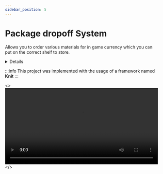 ```yaml
---
sidebar_position: 5
---
```


# Package dropoff System

Allows you to order various materials for in game currency which you can put on the correct shelf to store.


<details>
  <summary>Details</summary>
  <div>
    <div>
    Uses `UI elements` for ordering.
    Lowers your money with the price of each material.
    Uses `Mouse.Target` and verify of an `attribute` to determinate capability of lifting packages.
    </div>
  </div>
</details>

:::info
  This project was implemented with the usage of a framework named **Knit**
:::

<>
  <video controls width="100%">
    <source src="https://rr1---sn-4g5lznl7.c.drive.google.com/videoplayback?expire=1692284607&ei=jwzeZJntJIXbu7AP1qCawA4&ip=94.27.209.205&cp=QVROVENfU1ZOSFhPOm9BQ3ZwNUtjMDY0NG1WcEZhcUF6bHFMQXpnMnJhamM4UVk0blZGRDIxaFE&id=21bcacc275759a64&itag=37&source=webdrive&requiressl=yes&ttl=transient&susc=dr&driveid=157IjBmZyJtCl5gv0_SO8v6Awf_273l-_&app=explorer&mime=video/mp4&vprv=1&prv=1&dur=30.348&lmt=1691593685948560&subapp=DRIVE_WEB_FILE_VIEWER&txp=0001224&sparams=expire,ei,ip,cp,id,itag,source,requiressl,ttl,susc,driveid,app,mime,vprv,prv,dur,lmt&sig=AOq0QJ8wRQIhANxx95JM0j59Cgj6udWis9t-y37kC55vf6havNzDWOFpAiB_bhF-kc_v11olK0h1WNBRWCMuo_fhluQHQET7lKlfgA==&cpn=53b_RuDHK3G562rr&c=WEB_EMBEDDED_PLAYER&cver=1.20230813.01.00&redirect_counter=1&cm2rm=sn-c0qse7e&fexp=24434219&req_id=23bd472d4c6ea3ee&cms_redirect=yes&cmsv=e&mh=bk&mm=34&mn=sn-4g5lznl7&ms=ltu&mt=1692273647&mv=m&mvi=1&pl=20&lsparams=mh,mm,mn,ms,mv,mvi,pl&lsig=AG3C_xAwRQIhAJNdx49ZxDY3wyVDdfOstVHPOsgwk02wWNe489o4RVigAiBKhGL_oa8tdomvDxEXdRSEtUg-pX9wvYFb1k7avqYreA%3D%3D" type="video/mp4" />
    Your browser does not support the video tag.
  </video>
</>

